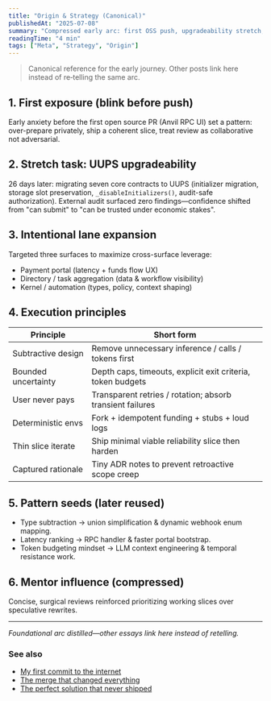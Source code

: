 ```yaml
---
title: "Origin & Strategy (Canonical)"
publishedAt: "2025-07-08"
summary: "Compressed early arc: first OSS push, upgradeability stretch, strategic lane targeting, and guiding principles (removes repetition elsewhere)."
readingTime: "4 min"
tags: ["Meta", "Strategy", "Origin"]
---
```


> Canonical reference for the early journey. Other posts link here instead of re‑telling the same arc.

## 1. First exposure (blink before push)
Early anxiety before the first open source PR (Anvil RPC UI) set a pattern: over-prepare privately, ship a coherent slice, treat review as collaborative not adversarial.

## 2. Stretch task: UUPS upgradeability
26 days later: migrating seven core contracts to UUPS (initializer migration, storage slot preservation, `_disableInitializers()`, audit-safe authorization). External audit surfaced zero findings—confidence shifted from "can submit" to "can be trusted under economic stakes".

## 3. Intentional lane expansion
Targeted three surfaces to maximize cross-surface leverage:
- Payment portal (latency + funds flow UX)
- Directory / task aggregation (data & workflow visibility)
- Kernel / automation (types, policy, context shaping)

## 4. Execution principles
| Principle | Short form |
|-----------|------------|
| Subtractive design | Remove unnecessary inference / calls / tokens first |
| Bounded uncertainty | Depth caps, timeouts, explicit exit criteria, token budgets |
| User never pays | Transparent retries / rotation; absorb transient failures |
| Deterministic envs | Fork + idempotent funding + stubs + loud logs |
| Thin slice iterate | Ship minimal viable reliability slice then harden |
| Captured rationale | Tiny ADR notes to prevent retroactive scope creep |

## 5. Pattern seeds (later reused)
- Type subtraction → union simplification & dynamic webhook enum mapping.
- Latency ranking → RPC handler & faster portal bootstrap.
- Token budgeting mindset → LLM context engineering & temporal resistance work.

## 6. Mentor influence (compressed)
Concise, surgical reviews reinforced prioritizing working slices over speculative rewrites.

---
*Foundational arc distilled—other essays link here instead of retelling.*

### See also
- [My first commit to the internet](/writing/anvil-custom-rpc-ui)
- [The merge that changed everything](/writing/production-safe-uups)
- [The perfect solution that never shipped](/writing/gasless-onboarding)
